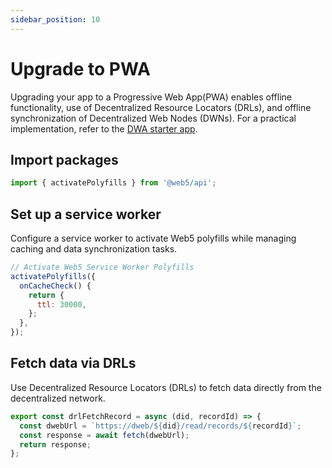 ```yaml
---
sidebar_position: 10
---
```



# Upgrade to PWA

Upgrading your app to a Progressive Web App(PWA) enables offline functionality, use of Decentralized Resource Locators (DRLs), and offline synchronization of Decentralized Web Nodes (DWNs). For a practical implementation, refer to the [DWA starter app](https://github.com/TBD54566975/dwa-starter).

## Import packages

```js
import { activatePolyfills } from '@web5/api';
```

## Set up a service worker
Configure a service worker to activate Web5 polyfills while managing caching and data synchronization tasks.

```js
// Activate Web5 Service Worker Polyfills
activatePolyfills({
  onCacheCheck() {
    return {
      ttl: 30000,
    };
  },
});
```

## Fetch data via DRLs

Use Decentralized Resource Locators (DRLs) to fetch data directly from the decentralized network.

```js
export const drlFetchRecord = async (did, recordId) => {
  const dwebUrl = `https://dweb/${did}/read/records/${recordId}`;
  const response = await fetch(dwebUrl);
  return response;
};
```
